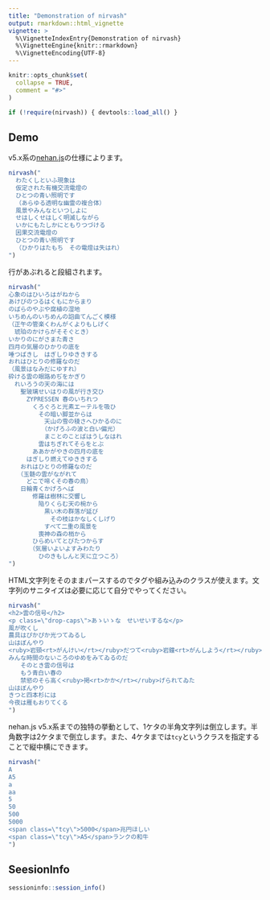 ```yaml
---
title: "Demonstration of nirvash"
output: rmarkdown::html_vignette
vignette: >
  %\VignetteIndexEntry{Demonstration of nirvash}
  %\VignetteEngine{knitr::rmarkdown}
  %\VignetteEncoding{UTF-8}
---
```


```r
knitr::opts_chunk$set(
  collapse = TRUE,
  comment = "#>"
)

if (!require(nirvash)) { devtools::load_all() }
```

## Demo

v5.x系の[nehan.js](https://github.com/tategakibunko/nehan.js)の仕様によります。

```r
nirvash("
  わたくしといふ現象は
  仮定された有機交流電燈の
  ひとつの青い照明です
  （あらゆる透明な幽霊の複合体）
  風景やみんなといつしよに
  せはしくせはしく明滅しながら
  いかにもたしかにともりつづける
  因果交流電燈の
  ひとつの青い照明です
  （ひかりはたもち　その電燈は失はれ）
")
```

行があぶれると段組されます。

```r
nirvash("
心象のはひいろはがねから
あけびのつるはくもにからまり
のばらのやぶや腐植の湿地
いちめんのいちめんの諂曲てんごく模様
（正午の管楽くわんがくよりもしげく
　琥珀のかけらがそそぐとき）
いかりのにがさまた青さ
四月の気層のひかりの底を
唾つばきし　はぎしりゆききする
おれはひとりの修羅なのだ
（風景はなみだにゆすれ）
砕ける雲の眼路めぢをかぎり
　れいろうの天の海には
　　聖玻璃せいはりの風が行き交ひ
　　　ZYPRESSEN 春のいちれつ
　　　　くろぐろと光素エーテルを吸ひ
　　　　　その暗い脚並からは
　　　　　　天山の雪の稜さへひかるのに
　　　　　　（かげろふの波と白い偏光）
　　　　　　まことのことばはうしなはれ
　　　　　雲はちぎれてそらをとぶ
　　　　ああかがやきの四月の底を
　　　はぎしり燃えてゆききする
　　おれはひとりの修羅なのだ
　　（玉髄の雲がながれて
　　　どこで啼くその春の鳥）
　　日輪青くかげろへば
　　　　修羅は樹林に交響し
　　　　　陥りくらむ天の椀から
　　　　　　黒い木の群落が延び
　　　　　　　その枝はかなしくしげり
　　　　　　すべて二重の風景を
　　　　　喪神の森の梢から
　　　　ひらめいてとびたつからす
　　　　（気層いよいよすみわたり
　　　　　ひのきもしんと天に立つころ）
")
```

HTML文字列をそのままパースするのでタグや組み込みのクラスが使えます。文字列のサニタイズは必要に応じて自分でやってください。

```r
nirvash("
<h2>雲の信号</h2>
<p class=\"drop-caps\">あゝいゝな　せいせいするな</p>
風が吹くし
農具はぴかぴか光つてゐるし
山はぼんやり
<ruby>岩頸<rt>がんけい</rt></ruby>だつて<ruby>岩鐘<rt>がんしよう</rt></ruby>だつて
みんな時間のないころのゆめをみてゐるのだ
　　そのとき雲の信号は
　　もう青白い春の
　　禁慾のそら高く<ruby>掲<rt>かか</rt></ruby>げられてゐた
山はぼんやり
きつと四本杉には
今夜は雁もおりてくる
")
```

nehan.js v5.x系までの独特の挙動として、1ケタの半角文字列は倒立します。半角数字は2ケタまで倒立します。また、4ケタまでは`tcy`というクラスを指定することで縦中横にできます。

```r
nirvash("
A
A5
a
aa
5
50
500
5000
<span class=\"tcy\">5000</span>兆円ほしい
<span class=\"tcy\">A5</span>ランクの和牛
")
```

## SeesionInfo

```r
sessioninfo::session_info()
```
